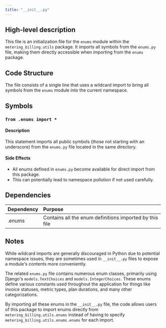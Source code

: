 ```yaml
---
title: "__init__.py"
---
```


## High-level description
This file is an initialization file for the `enums` module within the `metering_billing.utils` package. It imports all symbols from the `enums.py` file, making them directly accessible when importing from the `enums` package.

## Code Structure
The file consists of a single line that uses a wildcard import to bring all symbols from the `enums` module into the current namespace.

## Symbols

### `from .enums import *`
#### Description
This statement imports all public symbols (those not starting with an underscore) from the `enums.py` file located in the same directory.

#### Side Effects
- All enums defined in `enums.py` become available for direct import from this package.
- This can potentially lead to namespace pollution if not used carefully.

## Dependencies
| Dependency | Purpose |
|:-----------|:--------|
| .enums | Contains all the enum definitions imported by this file |

## Notes
While wildcard imports are generally discouraged in Python due to potential namespace issues, they are sometimes used in `__init__.py` files to expose a module's contents more conveniently.

The related `enums.py` file contains numerous enum classes, primarily using Django's `models.TextChoices` and `models.IntegerChoices`. These enums define various constants used throughout the application for things like invoice statuses, metric types, plan durations, and many other categorizations.

By importing all these enums in the `__init__.py` file, the code allows users of this package to import enums directly from `metering_billing.utils.enums` instead of having to specify `metering_billing.utils.enums.enums` for each import.